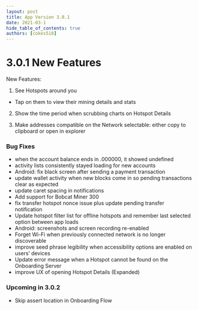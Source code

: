 ```yaml
---
layout: post
title: App Version 3.0.1
date: 2021-03-1
hide_table_of_contents: true
authors: [cokes518]
---
```


# 3.0.1 New Features

New Features:

1. See Hotspots around you

- Tap on them to view their mining details and stats

2. Show the time period when scrubbing charts on Hotspot Details

3. Make addresses compatible on the Network selectable: either copy to clipboard or open in explorer

<!--truncate-->

### Bug Fixes

- when the account balance ends in .000000, it showed undefined
- activity lists consistently stayed loading for new accounts
- Android: fix black screen after sending a payment transaction
- update wallet activity when new blocks come in so pending transactions clear as expected
- update caret spacing in notifications
- Add support for Bobcat Miner 300
- fix transfer hotspot nonce issue plus update pending transfer notification
- Update hotspot filter list for offline hotspots and remember last selected option between app
  loads
- Android: screenshots and screen recording re-enabled
- Forget Wi-Fi when previously connected network is no longer discoverable
- improve seed phrase legibility when accessibility options are enabled on users’ devices
- Update error message when a Hotspot cannot be found on the Onboarding Server
- improve UX of opening Hotspot Details (Expanded)

### Upcoming in 3.0.2

- Skip assert location in Onboarding Flow
